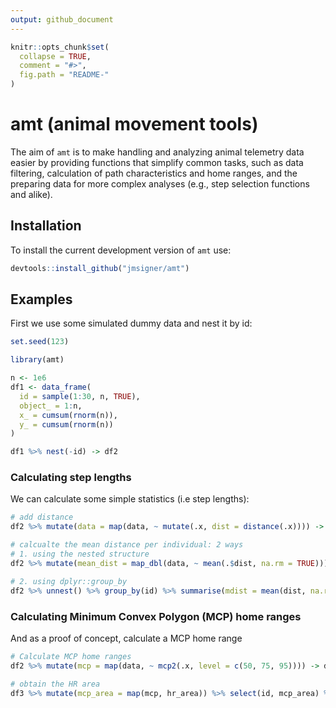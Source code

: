 ```yaml
---
output: github_document
---
```


<!-- README.md is generated from README.Rmd. Please edit that file -->

```r
knitr::opts_chunk$set(
  collapse = TRUE,
  comment = "#>",
  fig.path = "README-"
)
```


# amt (animal movement tools)

The aim of `amt` is to make handling and analyzing animal telemetry data easier by providing functions that simplify common tasks, such as data filtering, calculation of path characteristics and home ranges, and the preparing data for more complex analyses (e.g., step selection functions and alike).


## Installation

To install the current development version of `amt` use:

```r
devtools::install_github("jmsigner/amt")

```

## Examples

First we use some simulated dummy data and nest it by id:

```r
set.seed(123)

library(amt)

n <- 1e6
df1 <- data_frame(
  id = sample(1:30, n, TRUE),
  object_ = 1:n,
  x_ = cumsum(rnorm(n)),
  y_ = cumsum(rnorm(n))
)

df1 %>% nest(-id) -> df2
```


### Calculating step lengths

We can calculate some simple statistics (i.e step lengths):


```r
# add distance
df2 %>% mutate(data = map(data, ~ mutate(.x, dist = distance(.x)))) -> df2

# calcualte the mean distance per individual: 2 ways
# 1. using the nested structure
df2 %>% mutate(mean_dist = map_dbl(data, ~ mean(.$dist, na.rm = TRUE)))

# 2. using dplyr::group_by
df2 %>% unnest() %>% group_by(id) %>% summarise(mdist = mean(dist, na.rm = TRUE))

```


### Calculating Minimum Convex Polygon (MCP) home ranges

And as a proof of concept, calculate a MCP home range

```r
# Calculate MCP home ranges
df2 %>% mutate(mcp = map(data, ~ mcp2(.x, level = c(50, 75, 95)))) -> df3

# obtain the HR area
df3 %>% mutate(mcp_area = map(mcp, hr_area)) %>% select(id, mcp_area) %>% unnest()
```



